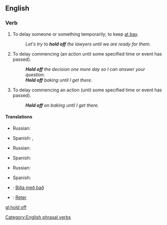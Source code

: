 ==English==

===Verb===
{{en-verb|inf=[[hold]] [[off]]|holds off|holding off|held off}}

# {{idiom|transitive}} To delay someone or something temporarily; to keep [[at bay]].
#: ''Let's try to '''hold off''' the lawyers until we are ready for them.''
# {{idiom|transitive}} To delay commencing (an action until some specified time or event has passed).
#: '''''Hold off''' the decision one more day so I can answer your question.''
#: '''''Hold off''' baking until I get there.''
# {{idiom|intransitive}} To delay commencing an action (until some specified time or event has passed).
#: '''''Hold off''' on baking until I get there.''

====Translations====
{{trans-top|to delay someone or something}}
* Russian: {{t+|ru|откладывать|tr=otkládyvat'}}
{{trans-mid}}
* Spanish: {{t-|es|posponer}}, {{t-|es|retrasar}}
{{trans-bottom}}

{{trans-top|to delay commencing}}
* Russian: {{t+|ru|откладывать|tr=otkládyvat'}}
{{trans-mid}}
* Spanish: {{t-|es|posponer}}
{{trans-bottom}}

{{trans-top|To delay commencing an action}}
* Russian: {{t+|ru|откладывать|tr=otkládyvat'}}
{{trans-mid}}
* Spanish: {{t-|es|posponer}}
{{trans-bottom}}

{{checktrans-top}}
* {{ttbc|Icelandic}}: [[Biða með það]]
* {{ttbc|Portuguese}}: [[Reter]]
{{trans-bottom}}

[[Category:English phrasal verbs]]

[[gl:hold off]]